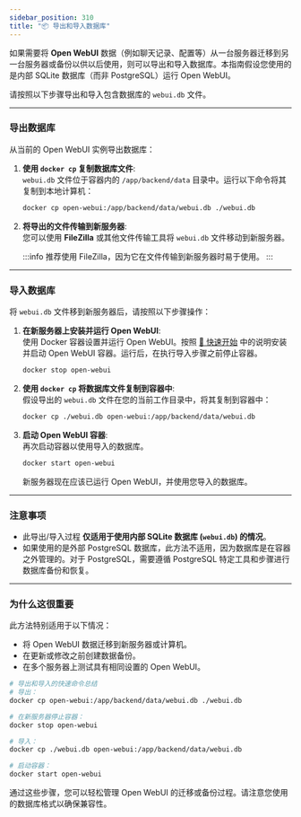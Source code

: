 ```yaml
---
sidebar_position: 310
title: "📦 导出和导入数据库"
---
```



如果需要将 **Open WebUI** 数据（例如聊天记录、配置等）从一台服务器迁移到另一台服务器或备份以供以后使用，则可以导出和导入数据库。本指南假设您使用的是内部 SQLite 数据库（而非 PostgreSQL）运行 Open WebUI。

请按照以下步骤导出和导入包含数据库的 `webui.db` 文件。

---

### 导出数据库

从当前的 Open WebUI 实例导出数据库：

1. **使用 `docker cp` 复制数据库文件**:  
   `webui.db` 文件位于容器内的 `/app/backend/data` 目录中。运行以下命令将其复制到本地计算机：  
   ```bash
   docker cp open-webui:/app/backend/data/webui.db ./webui.db
   ```

2. **将导出的文件传输到新服务器**:  
   您可以使用 **FileZilla** 或其他文件传输工具将 `webui.db` 文件移动到新服务器。

   :::info
   推荐使用 FileZilla，因为它在文件传输到新服务器时易于使用。
   :::

---

### 导入数据库

将 `webui.db` 文件移到新服务器后，请按照以下步骤操作：

1. **在新服务器上安装并运行 Open WebUI**:  
   使用 Docker 容器设置并运行 Open WebUI。按照 [🚀 快速开始](/getting-started) 中的说明安装并启动 Open WebUI 容器。运行后，在执行导入步骤之前停止容器。
   ```bash
   docker stop open-webui
   ```

2. **使用 `docker cp` 将数据库文件复制到容器中**:  
   假设导出的 `webui.db` 文件在您的当前工作目录中，将其复制到容器中：
   ```bash
   docker cp ./webui.db open-webui:/app/backend/data/webui.db
   ```

3. **启动 Open WebUI 容器**:  
   再次启动容器以使用导入的数据库。
   ```bash
   docker start open-webui
   ```

   新服务器现在应该已运行 Open WebUI，并使用您导入的数据库。

---

### 注意事项

- 此导出/导入过程 **仅适用于使用内部 SQLite 数据库 (`webui.db`) 的情况**。
- 如果使用的是外部 PostgreSQL 数据库，此方法不适用，因为数据库是在容器之外管理的。对于 PostgreSQL，需要遵循 PostgreSQL 特定工具和步骤进行数据库备份和恢复。

---

### 为什么这很重要

此方法特别适用于以下情况：

- 将 Open WebUI 数据迁移到新服务器或计算机。
- 在更新或修改之前创建数据备份。
- 在多个服务器上测试具有相同设置的 Open WebUI。

```bash
# 导出和导入的快速命令总结
# 导出：
docker cp open-webui:/app/backend/data/webui.db ./webui.db

# 在新服务器停止容器：
docker stop open-webui

# 导入：
docker cp ./webui.db open-webui:/app/backend/data/webui.db

# 启动容器：
docker start open-webui
```

通过这些步骤，您可以轻松管理 Open WebUI 的迁移或备份过程。请注意您使用的数据库格式以确保兼容性。